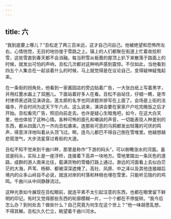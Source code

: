 ```yaml
---
---
---
```

title: 六
---




“我到底要上哪儿？”丑松走了两三百米远，这才自己问自己。他被绝望和恐怖所左右，心情恍惚，无目的地彷徨于雪路之上。镇上的人们都聚在街道上忙着收拾积雪，这些雪直到春天都不会消融。每当积雪从板葺的屋顶上扒下来散落于路面上的时候，就发出可怕的声响，丑松几次都对这种响声感到震惊。不仅如此，当他看到四五个人集合在一起谈着什么的时候，马上就觉得是在议论自己，变得疑神疑鬼起来。

在一条街的拐角处，他看到一家酱园店的旁边贴着广告，一大张白纸上写着黑字，并用红墨水画上了双圈儿。下面站着好多人在看。丑松不由站住，仔细一瞧，是市村律师表述政见演讲会。莲太郎的名字也同讲题并排写在上面了。会场是上街的法福寺，开会时间为这天下午六点。这么说来，演讲会要在家家户户吃完晚饭之后才开始。丑松看完广告，照旧向前走去。也许是疑心生暗鬼吧，如今，在这大白天里，他也体验了这种心情。各种可怖的面孔和嘲讽的声音，一切能表现人种差别的东西，都从四面八方一齐向丑松袭来。连那些可恶的乌鸦都发出轻蔑的可厌的鸣声，得意洋洋地叫着从头顶飞过。啊，连鸟儿都巴不得自己倒在雪堆里。他越想越悲观泄气，大步流星穿过肴街的大道。

丑松不知不觉来到千曲川畔，那里是称作“下游的码头”，可以俯瞰涨水的河面。虽说是码头，实际上是一座浮桥，连接着下高井一块地方。雪地里踏出一条灰色的道路，成群的游人南来北往，载满货物的雪橇打路上通过。渺远的河面看上去似白茫茫的大海，芦苇、杨柳、都被深深遮掩了。高社、风原、中之泽以及其他连接越后境内的众多山岭自不必说，就连对岸的村落和林梢也埋在雪里，只能听见隐约的鸡鸣。千曲川从中间静静流过。

这种光景如今展现在丑松眼前，就连平素不太引起注意的东西，也都在眼里留下鲜明的印记。有时又觉得那些东西的轮廓模糊一片，一个个都在不停旋转。“我今后怎么办？到何处去？做些什么？自己究竟为何生在这个世上？”他一味胡思乱想，不得其解。丑松久久伫立，眺望着千曲川河水。